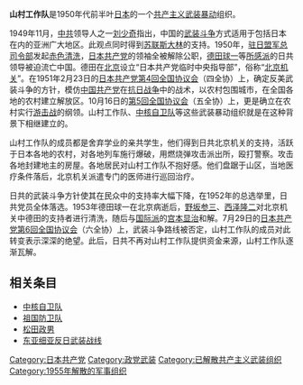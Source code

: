 {{japanese|japanese=山村工作隊|kana=さんそんこうさくたい|romaji=Sanson Kōsakutai}}
'''山村工作队'''是1950年代前半叶[[日本|日本]]的一个[[共产主义|共产主义]][[武装暴动|武装暴动]]组织。

1949年11月，[[中共|中共]]领导人之一[[刘少奇|刘少奇]]指出，中国的[[武装斗争|武装斗争]]方式适用于包括日本在内的亚洲广大地区。此观点同时得到[[苏联|苏联]][[斯大林|斯大林]]的支持。1950年，[[驻日盟军总司令部|驻日盟军总司令部]]发起[[赤色清洗|赤色清洗]]，[[日本共产党|日本共产党]]的领袖全被解除公职，[[德田球一|德田球一]]等[[所感派|所感派]]的日共领导被迫流亡中国。德田在[[北京|北京]]设立“日本共产党临时中央指导部”，俗称“[[北京机关|北京机关]]”。在1951年2月23日的[[日本共产党第4回全国协议会|日本共产党第4回全国协议会]]（四全协）上，确定反美武装斗争的方针，模仿[[中国共产党|中国共产党]]在[[抗日战争|抗日战争]]中的战术，以农村包围城市，在全国各地的农村建立解放区。10月16日的[[第5回全国协议会|第5回全国协议会]]（五全协）上，更是确立在农村实行[[游击战|游击战]]的纲领。山村工作队、[[中核自卫队|中核自卫队]]等这些武装暴动组织就是在这种背景下相继建立的。

山村工作队的成员都是舍弃学业的亲共学生，他们得到日共北京机关的支持，活跃于日本各地的农村，对各地列车施行爆破，用燃烧弹攻击派出所，殴打警察。攻击各地封建地主的房屋。各地居民对山村工作队不抱好感。他们盘踞于山区，当地医疗条件落后，北京机关派遣专门的医师进行巡回治疗。

日共的武装斗争方针使其在民众中的支持率大幅下降，在1952年的总选举里，日共党员全体落选。1953年德田球一在北京病逝后，[[野坂参三|野坂参三]]、[[西泽隆二|西泽隆二]]对北京机关中德田的支持者进行清洗，随后与[[国际派|国际派]]的[[宫本显治|宫本显治]]和解。7月29日的[[日本共产党第6回全国协议会|日本共产党第6回全国协议会]]（六全协）上，武装斗争路线被否定，山村工作队的成员对此转变表示深深的绝望。此后，日共不再对山村工作队提供资金来源，山村工作队逐渐瓦解。

==相关条目==
*[[中核自卫队|中核自卫队]]
*[[祖国防卫队|祖国防卫队]]
*[[松田政男|松田政男]]
*[[东亚细亚反日武装战线|东亚细亚反日武装战线]]
{{日本共产党}}
[[Category:日本共产党|Category:日本共产党]]
[[Category:政党武装|Category:政党武装]]
[[Category:已解散共产主义武装组织|Category:已解散共产主义武装组织]]
[[Category:1955年解散的军事组织|Category:1955年解散的军事组织]]